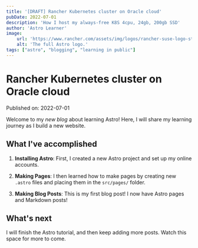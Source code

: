 ```yaml
---
title: '[DRAFT] Rancher Kubernetes cluster on Oracle cloud'
pubDate: 2022-07-01
description: 'How I host my always-free K8S 4cpu, 24gb, 200gb SSD'
author: 'Astro Learner'
image:
    url: 'https://www.rancher.com/assets/img/logos/rancher-suse-logo-stacked-color.svg'
    alt: 'The full Astro logo.'
tags: ["astro", "blogging", "learning in public"]
---
```

# Rancher Kubernetes cluster on Oracle cloud

Published on: 2022-07-01

Welcome to my _new blog_ about learning Astro! Here, I will share my learning journey as I build a new website.

## What I've accomplished

1. **Installing Astro**: First, I created a new Astro project and set up my online accounts.

2. **Making Pages**: I then learned how to make pages by creating new `.astro` files and placing them in the `src/pages/` folder.

3. **Making Blog Posts**: This is my first blog post! I now have Astro pages and Markdown posts!

## What's next

I will finish the Astro tutorial, and then keep adding more posts. Watch this space for more to come.